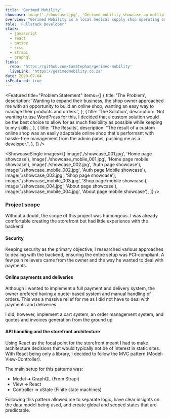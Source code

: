```yaml
---
title: 'Gerimed Mobility'
showcase: image('./showcase.jpg', 'Gerimed mobility showcase on multiple devices')
overview: "Gerimed Mobility is a local medical supply shop operating out of Langebaan. They have been in business since 2001 and needed an online shop to cater to their user's needs. As ambitious as I was, I built the entire frontend from the ground up, creating the backend with Strapi and custom plugins."
role: 'Fullstack Developer'
stack:
  - javascript
  - react
  - gatsby
  - scss
  - strapi
  - graphql
links:
  repo: 'https://github.com/IamStephan/gerimed-mobility'
  liveLink: 'https://gerimedmobility.co.za'
date: 2020-07-04
isFeatured: true
---
```


<Featured
  title="Problem Statement"
  items={[
    {
      title: 'The Problem',
      description:
        'Wanting to expand their business, the shop owner approached me with an opportunity to build an online shop, wanting an easy way to manage their products and orders.',
    },
    {
      title: 'The Solution',
      description:
        'Not wanting to use WordPress for this, I decided that a custom solution would be the best choice to allow for as much flexibility as possible while keeping to my skills.',
    },
    {
      title: 'The Results',
      description:
        "The result of a custom online shop was an easily adaptable online shop that's performant with hassle-free management from the admin panel, pushing me as a developer.",
    },
  ]}
/>

<ShowcaseSingle
  images={[
    image('./showcase_001.jpg', 'Home page showcase'),
    image('./showcase_mobile_001.jpg', 'Home page mobile showcase'),
    image('./showcase_002.jpg', 'Auth page showcase'),
    image('./showcase_mobile_002.jpg', 'Auth page Mobile showcase'),
    image('./showcase_003.jpg', 'Shop page showcase'),
    image('./showcase_mobile_003.jpg', 'Shop page mobile showcase'),
    image('./showcase_004.jpg', 'About page showcase'),
    image('./showcase_mobile_004.jpg', 'About page mobile showcase'),
  ]}
/>

<Column title="Concluding notes">

### Project scope

Without a doubt, the scope of this project was humongous.
I was already comfortable creating the storefront but had
little experience with the backend.

#### Security

Keeping security as the primary objective, I researched various
approaches to dealing with the backend, ensuring the entire
setup was PCI-compliant. A few pain relievers came from the owner
and the way he wanted to deal with payments.

#### Online payments and deliveries

Although I wanted to implement a full payment and delivery system,
the owner prefered having a quote-based system and manual handling
of orders. This was a massive relief for me as I did not have to
deal with payments and deliveries.

I did, however, implement a cart system, an order management system,
and quotes and invoices generation from the ground up

#### API handling and the storefront architecture

Using React as the focal point for the storefront meant I had to make
architecture decisions that would typically not be of interest in static
sites. With React being only a library, I decided to follow the MVC
pattern (Model-View-Controller).

The main setup for this patterns was:

- Model ➜ GraphQL (From Strapi)
- View ➜ React
- Controller ➜ xState (Finite state machines)

Following this pattern allowed me to separate logic, have clear insights
on the data model being used, and create global and scoped states that
are predictable.

</Column>
